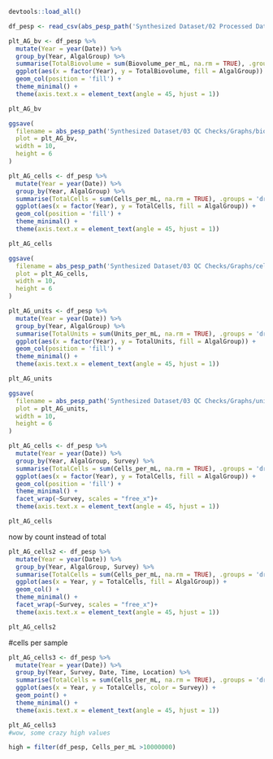 
```r
devtools::load_all()
```

```r
df_pesp <- read_csv(abs_pesp_path('Synthesized Dataset/02 Processed Data/PESP_dataset.csv'))
```

```r
plt_AG_bv <- df_pesp %>%
  mutate(Year = year(Date)) %>%
  group_by(Year, AlgalGroup) %>%
  summarise(TotalBiovolume = sum(Biovolume_per_mL, na.rm = TRUE), .groups = 'drop') %>%
  ggplot(aes(x = factor(Year), y = TotalBiovolume, fill = AlgalGroup)) +
  geom_col(position = 'fill') +
  theme_minimal() +
  theme(axis.text.x = element_text(angle = 45, hjust = 1))

plt_AG_bv

ggsave(
  filename = abs_pesp_path('Synthesized Dataset/03 QC Checks/Graphs/biovol_per_algalgroup.jpg'),
  plot = plt_AG_bv,
  width = 10,
  height = 6
)
```

```r
plt_AG_cells <- df_pesp %>%
  mutate(Year = year(Date)) %>%
  group_by(Year, AlgalGroup) %>%
  summarise(TotalCells = sum(Cells_per_mL, na.rm = TRUE), .groups = 'drop') %>%
  ggplot(aes(x = factor(Year), y = TotalCells, fill = AlgalGroup)) +
  geom_col(position = 'fill') +
  theme_minimal() +
  theme(axis.text.x = element_text(angle = 45, hjust = 1))

plt_AG_cells

ggsave(
  filename = abs_pesp_path('Synthesized Dataset/03 QC Checks/Graphs/cells_per_algalgroup.jpg'),
  plot = plt_AG_cells,
  width = 10,
  height = 6
)
```

```r
plt_AG_units <- df_pesp %>%
  mutate(Year = year(Date)) %>%
  group_by(Year, AlgalGroup) %>%
  summarise(TotalUnits = sum(Units_per_mL, na.rm = TRUE), .groups = 'drop') %>%
  ggplot(aes(x = factor(Year), y = TotalUnits, fill = AlgalGroup)) +
  geom_col(position = 'fill') +
  theme_minimal() +
  theme(axis.text.x = element_text(angle = 45, hjust = 1))

plt_AG_units

ggsave(
  filename = abs_pesp_path('Synthesized Dataset/03 QC Checks/Graphs/units_per_algalgroup.jpg'),
  plot = plt_AG_units,
  width = 10,
  height = 6
)
```


```r

plt_AG_cells <- df_pesp %>%
  mutate(Year = year(Date)) %>%
  group_by(Year, AlgalGroup, Survey) %>%
  summarise(TotalCells = sum(Cells_per_mL, na.rm = TRUE), .groups = 'drop') %>%
  ggplot(aes(x = factor(Year), y = TotalCells, fill = AlgalGroup)) +
  geom_col(position = 'fill') +
  theme_minimal() +
  facet_wrap(~Survey, scales = "free_x")+
  theme(axis.text.x = element_text(angle = 45, hjust = 1))

plt_AG_cells

```

now by count instead of total

```r



plt_AG_cells2 <- df_pesp %>%
  mutate(Year = year(Date)) %>%
  group_by(Year, AlgalGroup, Survey) %>%
  summarise(TotalCells = sum(Cells_per_mL, na.rm = TRUE), .groups = 'drop') %>%
  ggplot(aes(x = Year, y = TotalCells, fill = AlgalGroup)) +
  geom_col() +
  theme_minimal() +
  facet_wrap(~Survey, scales = "free_x")+
  theme(axis.text.x = element_text(angle = 45, hjust = 1))

plt_AG_cells2

```

#cells per sample

```r



plt_AG_cells3 <- df_pesp %>%
  mutate(Year = year(Date)) %>%
  group_by(Year, Survey, Date, Time, Location) %>%
  summarise(TotalCells = sum(Cells_per_mL, na.rm = TRUE), .groups = 'drop') %>%
  ggplot(aes(x = Year, y = TotalCells, color = Survey)) +
  geom_point() +
  theme_minimal() +
  theme(axis.text.x = element_text(angle = 45, hjust = 1))

plt_AG_cells3
#wow, some crazy high values

high = filter(df_pesp, Cells_per_mL >10000000)

```

